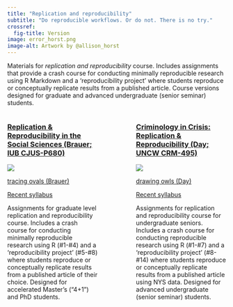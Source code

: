 ```yaml
---
title: "Replication and reproducibility"
subtitle: "Do reproducible workflows. Or do not. There is no try." 
crossref:
  fig-title: Version
image: error_horst.png
image-alt: Artwork by @allison_horst
---
```


Materials for *replication and reproducibility* course. Includes assignments that provide a crash course for conducting minimally reproducible research using R Markdown and a 'reproducibility project' where students reproduce or conceptually replicate results from a published article. Course versions designed for graduate and advanced undergraduate (senior seminar) students. 

:::: {.columns}

::: {.column width="45%"}

### [Replication & Reproducibility in the Social Sciences (Brauer; IUB CJUS-P680)](2_grad_RnR/index.html)

::: {#fig-problems}
[![](2_grad_RnR/problems_horst.png)](2_grad_RnR/index.html)

[tracing ovals (Brauer)](2_grad_Rnr/index.html)
:::
[Recent syllabus](2_grad_RnR/CJUS-P680_Fall-21-22.pdf) 

Assignments for graduate level replication and reproducibility course. Includes a crash course for conducting minimally reproducible research using R (#1-#4) and a ‘reproducibility project’ (#5-#8) where students reproduce or conceptually replicate results from a published article of their choice. Designed for accelerated Master's ("4+1") and PhD students.
:::

::: {.column width="10%"}
<!-- empty column to create gap -->
:::

::: {.column width="45%"}

### [Criminology in Crisis: Replication & Reproducibility (Day; UNCW CRM-495)](3_ugrad_RnR/index.html)

::: {#fig-debugging}
[![](3_ugrad_RnR/debugging_horst.png)](3_ugrad_RnR/index.html)

[drawing owls (Day)](3_ugrad_RnR/index.html)
:::
[Recent syllabus](3_ugrad_RnR/CRM495_Spring2022_Syllabus_2022-1-13.pdf)

Assignments for replication and reproducibility course for undergraduate seniors. Includes a crash course for conducting reproducible research using R (#1-#7) and a ‘reproducibility project’ (#8-#14) where students reproduce or conceptually replicate results from a published article using NYS data. Designed for advanced undergraduate (senior seminar) students. 
:::

::::
